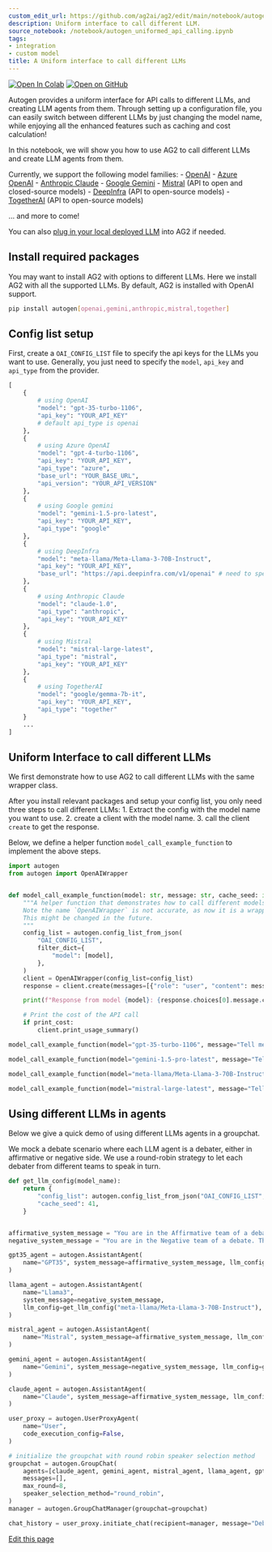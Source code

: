 ```yaml
---
custom_edit_url: https://github.com/ag2ai/ag2/edit/main/notebook/autogen_uniformed_api_calling.ipynb
description: Uniform interface to call different LLM.
source_notebook: /notebook/autogen_uniformed_api_calling.ipynb
tags:
- integration
- custom model
title: A Uniform interface to call different LLMs
---
```


<a href="https://colab.research.google.com/github/ag2ai/ag2/blob/main/notebook/autogen_uniformed_api_calling.ipynb" class="colab-badge" target="_blank"><img noZoom src="https://colab.research.google.com/assets/colab-badge.svg" alt="Open In Colab" /></a>
<a href="https://github.com/ag2ai/ag2/blob/main/notebook/autogen_uniformed_api_calling.ipynb" class="github-badge" target="_blank"><img noZoom src="https://img.shields.io/badge/Open%20on%20GitHub-grey?logo=github" alt="Open on GitHub" /></a>




Autogen provides a uniform interface for API calls to different LLMs,
and creating LLM agents from them. Through setting up a configuration
file, you can easily switch between different LLMs by just changing the
model name, while enjoying all the enhanced features such as caching and
cost calculation!

In this notebook, we will show you how to use AG2 to call different LLMs
and create LLM agents from them.

Currently, we support the following model families: -
[OpenAI](https://platform.openai.com/docs/overview) - [Azure
OpenAI](https://azure.microsoft.com/en-us/products/ai-services/openai-service) -
[Anthropic Claude](https://docs.anthropic.com/en/docs/welcome) - [Google
Gemini](https://ai.google.dev/gemini-api/docs) -
[Mistral](https://docs.mistral.ai/) (API to open and closed-source
models) - [DeepInfra](https://deepinfra.com/) (API to open-source
models) - [TogetherAI](https://www.together.ai/) (API to open-source
models)

… and more to come!

You can also [plug in your local deployed
LLM](https://docs.ag2.ai/latest/docs/blog/2024/01/26/Custom-Models) into
AG2 if needed.

## Install required packages

You may want to install AG2 with options to different LLMs. Here we
install AG2 with all the supported LLMs. By default, AG2 is installed
with OpenAI support.

```bash
pip install autogen[openai,gemini,anthropic,mistral,together]
```

## Config list setup

First, create a `OAI_CONFIG_LIST` file to specify the api keys for the
LLMs you want to use. Generally, you just need to specify the `model`,
`api_key` and `api_type` from the provider.

```python
[
    {   
        # using OpenAI
        "model": "gpt-35-turbo-1106", 
        "api_key": "YOUR_API_KEY"
        # default api_type is openai
    },
    {
        # using Azure OpenAI
        "model": "gpt-4-turbo-1106",
        "api_key": "YOUR_API_KEY",
        "api_type": "azure",
        "base_url": "YOUR_BASE_URL",
        "api_version": "YOUR_API_VERSION"
    },
    {   
        # using Google gemini
        "model": "gemini-1.5-pro-latest",
        "api_key": "YOUR_API_KEY",
        "api_type": "google"
    },
    {
        # using DeepInfra
        "model": "meta-llama/Meta-Llama-3-70B-Instruct",
        "api_key": "YOUR_API_KEY",
        "base_url": "https://api.deepinfra.com/v1/openai" # need to specify the base_url
    },
    {
        # using Anthropic Claude
        "model": "claude-1.0",
        "api_type": "anthropic",
        "api_key": "YOUR_API_KEY"
    },
    {
        # using Mistral
        "model": "mistral-large-latest",
        "api_type": "mistral",
        "api_key": "YOUR_API_KEY"
    },
    {
        # using TogetherAI
        "model": "google/gemma-7b-it",
        "api_key": "YOUR_API_KEY",
        "api_type": "together"
    }
    ...
]
```

## Uniform Interface to call different LLMs

We first demonstrate how to use AG2 to call different LLMs with the same
wrapper class.

After you install relevant packages and setup your config list, you only
need three steps to call different LLMs: 1. Extract the config with the
model name you want to use. 2. create a client with the model name. 3.
call the client `create` to get the response.

Below, we define a helper function `model_call_example_function` to
implement the above steps.

```python
import autogen
from autogen import OpenAIWrapper


def model_call_example_function(model: str, message: str, cache_seed: int = 41, print_cost: bool = False):
    """A helper function that demonstrates how to call different models using the OpenAIWrapper class.
    Note the name `OpenAIWrapper` is not accurate, as now it is a wrapper for multiple models, not just OpenAI.
    This might be changed in the future.
    """
    config_list = autogen.config_list_from_json(
        "OAI_CONFIG_LIST",
        filter_dict={
            "model": [model],
        },
    )
    client = OpenAIWrapper(config_list=config_list)
    response = client.create(messages=[{"role": "user", "content": message}], cache_seed=cache_seed)

    print(f"Response from model {model}: {response.choices[0].message.content}")

    # Print the cost of the API call
    if print_cost:
        client.print_usage_summary()
```


```python
model_call_example_function(model="gpt-35-turbo-1106", message="Tell me a joke.")
```


```python
model_call_example_function(model="gemini-1.5-pro-latest", message="Tell me a joke.")
```


```python
model_call_example_function(model="meta-llama/Meta-Llama-3-70B-Instruct", message="Tell me a joke. ")
```


```python
model_call_example_function(model="mistral-large-latest", message="Tell me a joke. ", print_cost=True)
```

## Using different LLMs in agents

Below we give a quick demo of using different LLMs agents in a
groupchat.

We mock a debate scenario where each LLM agent is a debater, either in
affirmative or negative side. We use a round-robin strategy to let each
debater from different teams to speak in turn.

```python
def get_llm_config(model_name):
    return {
        "config_list": autogen.config_list_from_json("OAI_CONFIG_LIST", filter_dict={"model": [model_name]}),
        "cache_seed": 41,
    }


affirmative_system_message = "You are in the Affirmative team of a debate. When it is your turn, please give at least one reason why you are for the topic. Keep it short."
negative_system_message = "You are in the Negative team of a debate. The affirmative team has given their reason, please counter their argument. Keep it short."

gpt35_agent = autogen.AssistantAgent(
    name="GPT35", system_message=affirmative_system_message, llm_config=get_llm_config("gpt-35-turbo-1106")
)

llama_agent = autogen.AssistantAgent(
    name="Llama3",
    system_message=negative_system_message,
    llm_config=get_llm_config("meta-llama/Meta-Llama-3-70B-Instruct"),
)

mistral_agent = autogen.AssistantAgent(
    name="Mistral", system_message=affirmative_system_message, llm_config=get_llm_config("mistral-large-latest")
)

gemini_agent = autogen.AssistantAgent(
    name="Gemini", system_message=negative_system_message, llm_config=get_llm_config("gemini-1.5-pro-latest")
)

claude_agent = autogen.AssistantAgent(
    name="Claude", system_message=affirmative_system_message, llm_config=get_llm_config("claude-3-opus-20240229")
)

user_proxy = autogen.UserProxyAgent(
    name="User",
    code_execution_config=False,
)

# initialize the groupchat with round robin speaker selection method
groupchat = autogen.GroupChat(
    agents=[claude_agent, gemini_agent, mistral_agent, llama_agent, gpt35_agent, user_proxy],
    messages=[],
    max_round=8,
    speaker_selection_method="round_robin",
)
manager = autogen.GroupChatManager(groupchat=groupchat)
```


```python
chat_history = user_proxy.initiate_chat(recipient=manager, message="Debate Topic: Should vaccination be mandatory?")
```

<div className="edit-url-container">
    <a className="edit-url" href="https://github.com/ag2ai/ag2/edit/main/notebook/autogen_uniformed_api_calling.ipynb" target='_blank'><Icon icon="pen" iconType="solid" size="13px"/> Edit this page</a>
</div>
